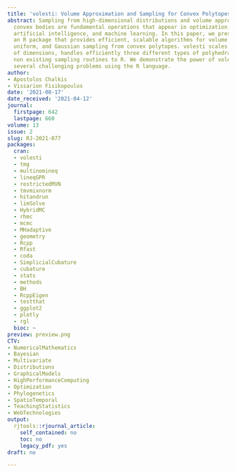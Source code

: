 ```yaml
---
title: 'volesti: Volume Approximation and Sampling for Convex Polytopes in R'
abstract: Sampling from high-dimensional distributions and volume approximation of
  convex bodies are fundamental operations that appear in optimization, finance, engineering,
  artificial intelligence, and machine learning. In this paper, we present volesti,
  an R package that provides efficient, scalable algorithms for volume estimation,
  uniform, and Gaussian sampling from convex polytopes. volesti scales to hundreds
  of dimensions, handles efficiently three different types of polyhedra and pro vides
  non existing sampling routines to R. We demonstrate the power of volesti by solving
  several challenging problems using the R language.
author:
- Apostolos Chalkis
- Vissarion Fisikopoulos
date: '2021-08-17'
date_received: '2021-04-12'
journal:
  firstpage: 642
  lastpage: 660
volume: 13
issue: 2
slug: RJ-2021-077
packages:
  cran:
  - volesti
  - tmg
  - multinomineq
  - lineqGPR
  - restrictedMVN
  - tmvmixnorm
  - hitandrun
  - limSolve
  - HybridMC
  - rhmc
  - mcmc
  - MHadaptive
  - geometry
  - Rcpp
  - Rfast
  - coda
  - SimplicialCubature
  - cubature
  - stats
  - methods
  - BH
  - RcppEigen
  - testthat
  - ggplot2
  - plotly
  - rgl
  bioc: ~
preview: preview.png
CTV:
- NumericalMathematics
- Bayesian
- Multivariate
- Distributions
- GraphicalModels
- HighPerformanceComputing
- Optimization
- Phylogenetics
- SpatioTemporal
- TeachingStatistics
- WebTechnologies
output:
  rjtools::rjournal_article:
    self_contained: no
    toc: no
    legacy_pdf: yes
draft: no

---
```

